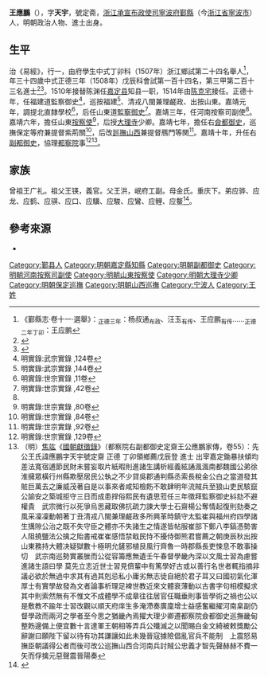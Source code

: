 {{Otheruses|other=名为王天宇的其他人物|王天宇}}
{{明清人物信息框
| 姓名 = 王應鵬
| 原名 =
| 圖片名稱= 
| 圖片大小 =
| 圖片說明 = 
| 最高職務 = 都察院右副都御史
| 國家 = 大明 
| 爵位 =
| 籍貫 = [[浙江|浙江]][[宁波府|宁波府]][[鄞縣|鄞縣]]
| 族裔 = 
| 字號 = 
| 諡號 =
| 出生日期 = 二月十六日
| 出生地點 = 
| 逝世日期 = 嘉靖十五年十二月
| 逝世地點 =
| 墓葬 =
| 配偶 = 娶杨氏
| 親屬 = 
| 出身 =
* 正德二年丁卯科舉人
* 正德三年戊辰科進士
| 經歷 =
| 著作 = 
}}
'''王應鵬'''（{{bd|1475年||1536年|catIdx=}}），字'''天宇'''，號定斋，[[浙江承宣布政使司|浙江承宣布政使司]][[寧波府|寧波府]][[鄞縣|鄞縣]]（今[[浙江省|浙江省]][[寧波市|寧波市]]）人，明朝政治人物、進士出身。

==生平== 
治《易經》，行一，由府學生中式丁卯科（1507年）浙江鄉試第二十四名舉人<ref>《鄞縣志·卷十一·選舉》：<sub>正德三年</sub>：杨叔通<sub>布政</sub>、汪玉<sub>有传</sub>、王应鹏<sub>有传</sub>……<sub>正德二年丁卯</sub>：王应鹏</ref>，年三十四歲中式正德三年（1508年）戊辰科會試第一百十四名，第三甲第二百十三名進士<ref>{{Cite book|title=《皇明贡举考》卷五|last=（明）[[张朝瑞|张朝瑞]]|first=|publisher=《续修四库全书》史部第828册|year=|isbn=|location=|pages=}}</ref><ref>{{Cite book|title=贡举志五种 上|last=鲁小俊，江俊伟著|first=|publisher=武汉：武汉大学出版社|year=2009|isbn=978-7-307-07043-1|location=|pages=}}</ref>。1510年接替陈渊任[[嘉定县|嘉定县]]知县一职，1514年由[[陈克宅|陈克宅]]接任。正德十年，任福建道監察御史<ref>明實錄:武宗實錄 ,124卷</ref>，巡按福建<ref>明實錄:武宗實錄 ,144卷</ref>、清戎八閩兼理鹺政、出按山東。嘉靖元年，調提北直隸學校<ref>明實錄:世宗實錄 ,11卷</ref>，后任山東道[[監察御史|監察御史]]<ref name="#1">明實錄:世宗實錄 ,42卷</ref>。嘉靖三年，任河南按察司副使<ref name="#1"/>。嘉靖六年，擔任山東[[按察使|按察使]]<ref>明實錄:世宗實錄 ,80卷</ref>，后授[[大理寺|大理寺]]少卿。嘉靖七年，擔任右[[僉都御史|僉都御史]]，巡撫保定等府兼提督紫荊關<ref>明實錄:世宗實錄 ,84卷</ref>，后改[[山西廵撫|廵撫山西]]兼提督鴈門等関<ref>明實錄:世宗實錄 ,92卷</ref>。嘉靖十年，升任右[[副都御史|副都御史]]，協理[[都察院|都察院]]事<ref>明實錄:世宗實錄 ,129卷</ref><ref>（明）[[焦竑|焦竑]]《[[國朝獻徵錄|國朝獻徵錄]]》（都察院右副都御史定齋王公應鵬家傳，卷55）：先公王氏諱應鵬字天宇號定齋 正德 丁卯領鄉薦戊辰登 進士 出宰嘉定鋤暴扶傾均差法寬宿逋節民財未嘗妄取片紙暇則進諸生講析經義絃誦渢渢南都魏國公弟徐淮擁眾橫行州縣欺壓居民公執之不少貸吳郡通判縣丞索長稅金公白之當道發其賍巨萬去之廉威茂著自是以事來者咸知檢飭不敢肆明年流賊兵至狼山吏民駭竄公諭安之築城拒守三日而成患捍俗熙民有遺思蒞任三年徵拜監察御史紏劾不避權貴　武宗微行以死爭烏思藏取佛抗疏力諫大學士石齋楊公奪情起復則劾奏之風采凜凜動朝著丁丑清戎八閩兼理鹺政多所興革時鎮守太監崔與福州府四學諸生搆隙公治之既不失守臣之體亦不失諸生之情遂皆帖服崔部下鄭八李鎬憑勢害人阻撓鹽法公擒之貽書戒崔崔感悟禁戢民恃不擾侍御熊君嘗薦之朝庚辰秋出按山東務持大體决疑獄數十極明允鏟邪植艮風行齊魯一時郡縣長吏悚息不敢事操切　武宗南巡勢實叢脞而公從容籌應無遺壬午春督學畿內深以文風士習為慮嘗進諸生語曰學 莫先立志近世士習見儕輩中有篤學好古或以善行名世者輒指摘非議必欲於無過中求其有過其剋忌私小庸劣無志徒自絕於君子耳又曰國初氣化渾厚士有實學故發為文者論事析理足裨世教近來文體衰薄動以古書字句相模擬求其中則索然無有不惟文不成體學不成章往往居官任職垂則事皆學術之禍也公以是敷教不踰年士習改觀以順天府庠生多淹滯奏廣廩增士益感奮繼擢河南臬副仍督學政而兩河之學者至今思之猶畿內焉擢大理少卿遷都察院僉都御史巡撫畿甸整飭邊備上便宜數十言達軍王朝相等弄兵公殲滅之以聞賜白金文綺被敕獎勵公辭謝曰願陛下留以待有功其謙讓如此未幾晉寇據險倡亂官兵不能制　上震怒易撫臣朝議得公者而後可改公巡撫山西合河南兵討賊公忠義才智先聲赫赫不費一矢而俘擒元惡聲震晉陽奏</ref>。

==家族== 
曾祖王广礼。祖父王锳，義官。父王洪，岷府工副。母金氏。重庆下。弟应骅、应龙、应鹤、应骐、应口、应驥、应駿、应鸞、应鲤、应鳌<ref>{{Cite book|title=天一阁藏明代科举录选刊 登科录 点校本|last=龚延明主编|first=|publisher=宁波出版社|year=2016|isbn=978-7-5526-2320-8|location=宁波|pages=|quote=《天一閣藏明代科舉錄選刊.登科錄》之《正德三年戊辰科進士登科録》}}</ref>。

== 參考來源==
{{reflist}}
* {{cite book|author=编纂委员会  |title=《上海旧政权建置志》 |year=2001年 |publisher=上海社会科学院出版社 |location=上海 |isbn=7-80618-881-9}}
{{start box}}
{{s-off}}
{{succession box|[[陳淵_(明朝)|陈渊]]|[[陈克宅|陈克宅]]|[[嘉定县|嘉定县]][[知县|知县]]|1510年－1514年}}
{{succession box|[[常道|常道]]|[[劉大謨|劉大謨]]|[[山西巡撫|明朝山西巡撫]]|1528年}}
{{end box}}

{{正德三年戊辰科殿試金榜}}
{{DEFAULTSORT:Wang王}}
[[Category:鄞县人|Category:鄞县人]]
[[Category:明朝嘉定縣知縣|Category:明朝嘉定縣知縣]]
[[Category:明朝副都御史|Category:明朝副都御史]]
[[Category:明朝河南按察司副使|Category:明朝河南按察司副使]]
[[Category:明朝山東按察使|Category:明朝山東按察使]]
[[Category:明朝大理寺少卿|Category:明朝大理寺少卿]]
[[Category:明朝保定巡撫|Category:明朝保定巡撫]]
[[Category:明朝山西巡撫|Category:明朝山西巡撫]]
[[Category:宁波人|Category:宁波人]]
[[Category:王姓|Category:王姓]]